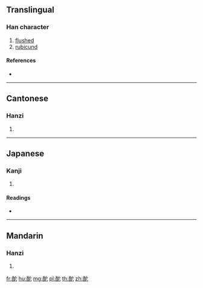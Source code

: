 {{character info/new}}
==Translingual==

===Han character===
{{Han char|rn=164|rad=酉|as=05|sn=12|four=13611|canj=MWJP}}

# [[flushed]]
# [[rubicund]]

====References====
* {{Han ref|kx=1281.410|dkj=39822|dj=1781.410|hdz=63579.110|uh=9161|ud=37217|bh=DC5D|bd=56413}}

----

==Cantonese==

===Hanzi===
{{yue-hanzi|jyut=|y=to4}}

# {{defn|lang=yue|sort=酉05}}

----

==Japanese==

===Kanji===
{{ja-kanji|grade=|rs=酉05}}

# {{defn|lang=ja|sort=酉05}}

====Readings====
* {{ja-readings|on=[[た]] (ta), [[だ]] (da)|kun=[[あからむ]] (akaramu)|nanori=}}

----

==Mandarin==

===Hanzi===
{{cmn-hanzi|pin=[[tuó]] ([[tuo2]])|wg=t'o<sup>2</sup>}}

# {{defn|lang=cmn|sort=酉05}}

[[fr:酡]]
[[hu:酡]]
[[mg:酡]]
[[pl:酡]]
[[th:酡]]
[[zh:酡]]